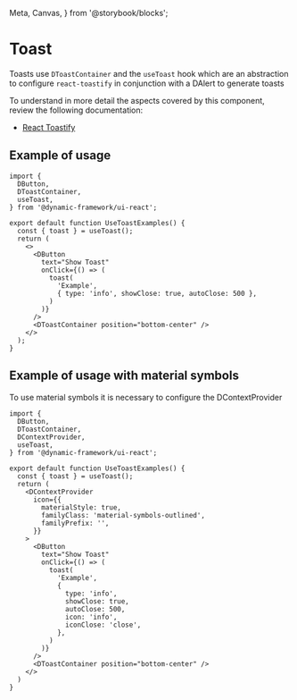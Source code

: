   Meta,
  Canvas,
} from '@storybook/blocks';


# Toast
Toasts use `DToastContainer` and the `useToast` hook which are an abstraction to configure `react-toastify` in conjunction with a DAlert to generate toasts

To understand in more detail the aspects covered by this component, review the following documentation:

+ [React Toastify](https://fkhadra.github.io/react-toastify/introduction/)

<Meta title="Design System/Patterns/Toast" />


## Example of usage

```tsx
import {
  DButton,
  DToastContainer,
  useToast,
} from '@dynamic-framework/ui-react';

export default function UseToastExamples() {
  const { toast } = useToast();
  return (
    <>
      <DButton
        text="Show Toast"
        onClick={() => (
          toast(
            'Example',
            { type: 'info', showClose: true, autoClose: 500 },
          )
        )}
      />
      <DToastContainer position="bottom-center" />
    </>
  );
}
```

<Canvas>
  <div className="d-flex flex-colum justify-content-end align-items-end" style={{ height: '300px' }}>
    <UseToastExample />
  </div>
</Canvas>

## Example of usage with material symbols
To use material symbols it is necessary to configure the DContextProvider

```tsx
import {
  DButton,
  DToastContainer,
  DContextProvider,
  useToast,
} from '@dynamic-framework/ui-react';

export default function UseToastExamples() {
  const { toast } = useToast();
  return (
    <DContextProvider
      icon={{
        materialStyle: true,
        familyClass: 'material-symbols-outlined',
        familyPrefix: '',
      }}
    >
      <DButton
        text="Show Toast"
        onClick={() => (
          toast(
            'Example',
            {
              type: 'info',
              showClose: true,
              autoClose: 500,
              icon: 'info',
              iconClose: 'close',
            },
          )
        )}
      />
      <DToastContainer position="bottom-center" />
    </>
  )
}
```

<Canvas>
  <div className="d-flex flex-colum justify-content-end align-items-end" style={{ height: '300px' }}>
    <UseToastMaterialExample />
  </div>
</Canvas>
